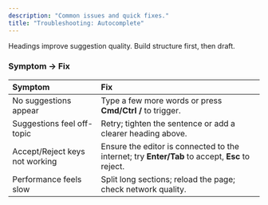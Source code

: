 ```yaml
---
description: "Common issues and quick fixes."
title: "Troubleshooting: Autocomplete"
---
```


<Tip>
  Headings improve suggestion quality. Build structure first, then draft.
</Tip>

### Symptom → Fix

| Symptom                        | Fix                                                                                           |
| :----------------------------- | :-------------------------------------------------------------------------------------------- |
| No suggestions appear          | Type a few more words or press **Cmd/Ctrl /** to trigger.                                     |
| Suggestions feel off-topic     | Retry; tighten the sentence or add a clearer heading above.                                   |
| Accept/Reject keys not working | Ensure the editor is connected to the internet; try **Enter/Tab** to accept, **Esc** to reject. |
| Performance feels slow         | Split long sections; reload the page; check network quality.                                  |
